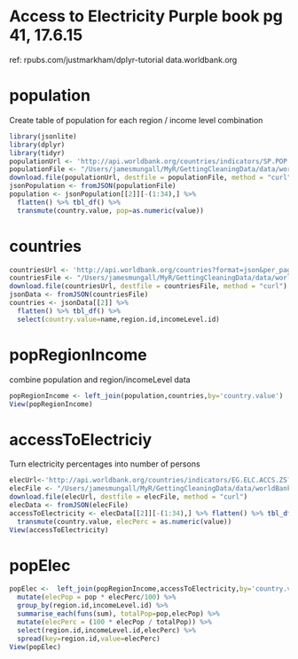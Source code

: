 Access to Electricity                   Purple book pg 41, 17.6.15
=================================================================
ref: rpubs.com/justmarkham/dplyr-tutorial
    data.worldbank.org  

population
==========
Create table of population for each region / income level combination
```r
library(jsonlite)
library(dplyr)
library(tidyr)
populationUrl <- 'http://api.worldbank.org/countries/indicators/SP.POP.TOTL?per_page=1000&date=2013&format=json'
populationFile <- "/Users/jamesmungall/MyR/GettingCleaningData/data/worldBank/population/population.json"
download.file(populationUrl, destfile = populationFile, method = "curl")
jsonPopulation <- fromJSON(populationFile)
population <- jsonPopulation[[2]][-(1:34),] %>%
  flatten() %>% tbl_df() %>%
  transmute(country.value, pop=as.numeric(value))
```
countries
=========
```r
countriesUrl <- 'http://api.worldbank.org/countries?format=json&per_page=1000'
countriesFile <- "/Users/jamesmungall/MyR/GettingCleaningData/data/worldBank/countries.json"
download.file(countriesUrl, destfile = countriesFile, method = "curl")
jsonData <- fromJSON(countriesFile)
countries <- jsonData[[2]] %>%
  flatten() %>% tbl_df() %>%
  select(country.value=name,region.id,incomeLevel.id)
```  
popRegionIncome
===============
combine population and region/incomeLevel data
```r
popRegionIncome <- left_join(population,countries,by='country.value')
View(popRegionIncome)
```

accessToElectriciy
==================
Turn electricity percentages into number of persons
```r

elecUrl<-'http://api.worldbank.org/countries/indicators/EG.ELC.ACCS.ZS?per_page=1000&date=2010&format=json'
elecFile <- "/Users/jamesmungall/MyR/GettingCleaningData/data/worldBank/accessToElectricity/accessToElectricity.json"
download.file(elecUrl, destfile = elecFile, method = "curl")
elecData <- fromJSON(elecFile)
accessToElectricity <- elecData[[2]][-(1:34),] %>% flatten() %>% tbl_df() %>%
  transmute(country.value, elecPerc = as.numeric(value))
View(accessToElectricity)
```

popElec
======
```r
popElec <-  left_join(popRegionIncome,accessToElectricity,by='country.value') %>%
  mutate(elecPop = pop * elecPerc/100) %>%
  group_by(region.id,incomeLevel.id) %>%
  summarise_each(funs(sum), totalPop=pop,elecPop) %>%
  mutate(elecPerc = (100 * elecPop / totalPop)) %>%
  select(region.id,incomeLevel.id,elecPerc) %>%
  spread(key=region.id,value=elecPerc)
View(popElec)
```

